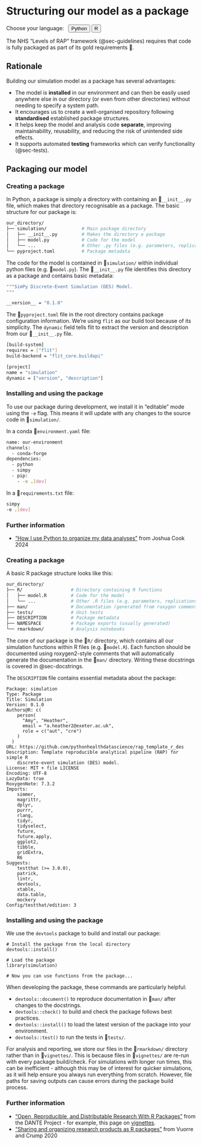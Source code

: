 # Structuring our model as a package {#sec-package}

<div class="language-selector">
  Choose your language:&nbsp;&nbsp;
  <button class="language-button" onclick="setLanguage('python')">Python</button>
  <button class="language-button" onclick="setLanguage('r')">R</button>
</div>

The NHS "Levels of RAP" framework (@sec-guidelines) requires that code is fully packaged as part of its gold requirements 🥇.

## Rationale

Building our simulation model as a package has several advantages:

* The model is **installed** in our environment and can then be easily used anywhere else in our directory (or even from other directories) without needing to specify a system path.
* It encourages us to create a well-organised repository following **standardised** established package structures.
* It helps keep the model and analysis code **separate**, improving maintainability, reusability, and reducing the risk of unintended side effects.
* It supports automated **testing** frameworks which can verify functionality (@sec-tests).

## Packaging our model

::: {.python-content}

### Creating a package

In Python, a package is simply a directory with containing an 📄`__init__.py` file, which makes that directory recognisable as a package. The basic structure for our package is:

```.bash
our_directory/
├── simulation/             # Main package directory
│   ├── __init__.py         # Makes the directory a package
│   ├── model.py            # Code for the model
│   └── ...                 # Other .py files (e.g. parameters, replications)
└── pyproject.toml          # Package metadata
```

The code for the model is contained in 📁`simulation/` within individual python files (e.g. 📄`model.py`). The 📄`__init__.py` file identifies this directory as a package and contains basic metadata:

```.bash
"""SimPy Discrete-Event Simulation (DES) Model.
"""

__version__ = "0.1.0"
```

The 📄`pyproject.toml` file in the root directory contains package configuration information. We're using `flit` as our build tool because of its simplicity. The `dynamic` field tells flit to extract the version and description from our 📄`__init__.py` file.

```.bash
[build-system]
requires = ["flit"]
build-backend = "flit_core.buildapi"

[project]
name = "simulation"
dynamic = ["version", "description"]
```

### Installing and using the package

<!--TODO: Update so this refers back to @sec-environment, and we are updating the environment created there, and have made some basic empty files here, which we test installing locally, so its an action-->

To use our package during development, we install it in "editable" mode using the `-e` flag. This means it will update with any changes to the source code in 📁`simulation/`.

In a conda 📄`environment.yaml` file:

```.bash
name: our-environment
channels:
  - conda-forge
dependencies:
  - python
  - simpy
  - pip:
    - -e .[dev]
```

In a 📄`requirements.txt` file:

```.bash
simpy
-e .[dev]
```

<!--TODO: add examples of scripts and .ipynb using the package, not just the env installation. perhaps it could be a package v.s. analysis section? Or just Analysis using this package. Same for R below. -->

### Further information

* ["How I use Python to organize my data analyses"](https://joshuacook.netlify.app/posts/2024-07-27_python-data-analysis-org/) from Joshua Cook 2024 

:::

::: {.r-content}

### Creating a package

A basic R package structure looks like this:

```.bash
our_directory/
├── R/                  # Directory containing R functions
│   ├── model.R         # Code for the model
│   └── ...             # Other .R files (e.g. parameters, replications)
├── man/                # Documentation (generated from roxygen comments)
├── tests/              # Unit tests
├── DESCRIPTION         # Package metadata
├── NAMESPACE           # Package exports (usually generated)
└── rmarkdown/          # Analysis notebooks
```

The core of our package is the 📁`R/` directory, which contains all our simulation functions within R files (e.g. 📄`model.R`). Each function should be documented using roxygen2-style comments that will automatically generate the documentation in the 📁`man/` directory. Writing these docstrings is covered in @sec-docstrings.

The `DESCRIPTION` file contains essential metadata about the package:

```
Package: simulation
Type: Package
Title: Simulation
Version: 0.1.0
Authors@R: c(
    person(
      "Amy", "Heather",
      email = "a.heather2@exeter.ac.uk",
      role = c("aut", "cre")
    )
  )
URL: https://github.com/pythonhealthdatascience/rap_template_r_des
Description: Template reproducible analytical pipeline (RAP) for simple R
    discrete-event simulation (DES) model.
License: MIT + file LICENSE
Encoding: UTF-8
LazyData: true
RoxygenNote: 7.3.2
Imports:
    simmer,
    magrittr,
    dplyr,
    purrr,
    rlang,
    tidyr,
    tidyselect,
    future,
    future.apply,
    ggplot2,
    tibble,
    gridExtra,
    R6
Suggests:
    testthat (>= 3.0.0),
    patrick,
    lintr,
    devtools,
    xtable,
    data.table,
    mockery
Config/testthat/edition: 3
```

### Installing and using the package

We use the `devtools` package to build and install our package:

```
# Install the package from the local directory
devtools::install()

# Load the package
library(simulation)

# Now you can use functions from the package...
```

When developing the package, these commands are particularly helpful:

* `devtools::document()` to reproduce documentation in 📁`man/` after changes to the docstrings.
* `devtools::check()` to build and check the package follows best practices.
* `devtools::install()` to load the latest version of the package into your environment.
* `devtools::test()` to run the tests in 📁`tests/`.

For analysis and reporting, we store our files in the 📁`rmarkdown/` directory rather than in 📁`vignettes/`. This is because files in 📁`vignettes/` are re-run with every package build/check. For simulations with longer run times, this can be inefficient - although this may be of interest for quicker simulations, as it will help ensure you always run everything from scratch. However, file paths for saving outputs can cause errors during the package build process.

<!--TODO: add a better context on what vignettes are, and how people talking about using r for research often mention putting your stuff in there -->

### Further information

* ["Open, Reproducible, and Distributable Research With R Packages"](https://dante-sttr.gitlab.io/r-open-science/) from the DANTE Project - for example, this page on [vignettes](https://dante-sttr.gitlab.io/r-open-science/reports-manuscripts.html).
* ["Sharing and organizing research products as R packages"](https://doi.org/10.3758/s13428-020-01436-x) from Vuorre and Crump 2020

:::

